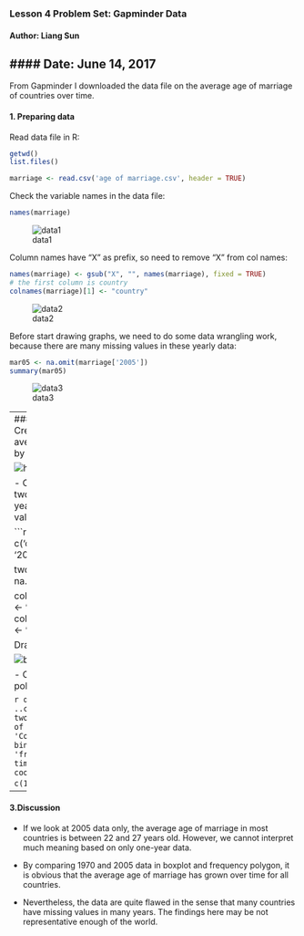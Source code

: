 ### Lesson 4 Problem Set: Gapminder Data
#### Author: Liang Sun
#### Date: June 14, 2017
---

From Gapminder I downloaded the data file  on the average age of marriage of countries over time.

#### 1. Preparing data
Read data file in R:
```r
getwd()
list.files()

marriage <- read.csv('age of marriage.csv', header = TRUE)
```

Check the variable names in the data file:
``` r
names(marriage)
```
![data1](image\1.png)

Column names have "X" as prefix, so need to remove "X" from col names:
```r
names(marriage) <- gsub("X", "", names(marriage), fixed = TRUE)
# the first column is country
colnames(marriage)[1] <- "country"
```

![data2](image\2.png)


Before start drawing graphs, we need to do some data wrangling work, because there are many missing values in these yearly data:

```r
mar05 <- na.omit(marriage['2005'])
summary(mar05)
```
![data3](image\3.png)

---
#### 2. Creating plots
- Create a histogram: the average age of marriage by country in 2005.
``` r
library(ggplot2)
ggplot(aes(x = mar05), data = mar05) +
      labs(x = "Age of Marriage in 2005") +
  geom_histogram(binwidth = 1, color = 'black', fill = 'blue') +
  scale_x_continuous(breaks = 17:34)
```

![hist](image\marriageHistogram.png)


- Create a boxplot over two years: very few years have many valid values.

```r
years <- c('country','1970', '2005')

two_data <- na.omit(marriage[years])

colnames(two_data)[2] <- 'year_1970'
colnames(two_data)[3] <- 'year_2005'
```
Reshape into long format so as to draw plot of two years:
```r
two_data <- reshape(two_data, varying = c('year_1970', 'year_2005'),
                    idvar = 'country', direction = 'long', sep = '_')
```
Then need to change time into a factor variable so as to compare two years:
```r
two_data$time <- as.factor(two_data$time)
```

Draw the plot:
```r
qplot(x = time, y = year,
      data = two_data,
      geom = 'boxplot') +
      scale_y_continuous(limits = c(20, 30))  
```

![box](image\marriageBoxplot.png)

- Create a frequency polygon:

```r
qplot(x = year, y = ..count..,
      data = two_data,
      xlab = 'Age of Marriage',
      ylab = 'Count of Countries',
      binwidth = 10, geom = 'freqpoly', color = time) +
  coord_cartesian(xlim = c(15, 35))
```
![poly](image\marriageFreqpoly.png)

---
#### 3.Discussion

- If we look at 2005 data only, the average age of marriage in most countries is between 22 and 27 years old. However, we cannot interpret much meaning based on only one-year data.

- By comparing 1970 and 2005 data in boxplot and frequency polygon, it is obvious that the average age of marriage has grown over time for all countries.

- Nevertheless, the data are quite flawed in the sense that many countries have missing values in many years. The findings here may be not representative enough of the world.
